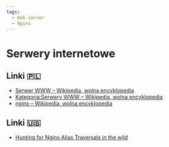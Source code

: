 ```yaml
---
tags:
  - Web server
  - Nginx
---
```


# Serwery internetowe

## Linki 🇵🇱

- [Serwer WWW – Wikipedia, wolna encyklopedia](https://pl.wikipedia.org/wiki/Serwer_WWW)
- [Kategoria:Serwery WWW – Wikipedia, wolna encyklopedia](https://pl.wikipedia.org/wiki/Kategoria:Serwery_WWW)
- [nginx – Wikipedia, wolna encyklopedia](https://pl.wikipedia.org/wiki/Nginx)

## Linki 🇺🇸

- [Hunting for Nginx Alias Traversals in the wild](https://labs.hakaioffsec.com/nginx-alias-traversal/)
